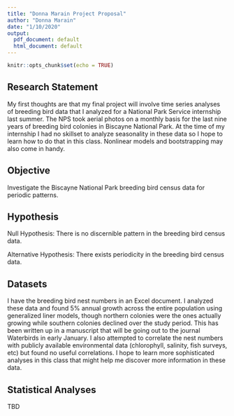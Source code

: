 ```yaml
---
title: "Donna Marain Project Proposal"
author: "Donna Marain"
date: "1/10/2020"
output:
  pdf_document: default
  html_document: default
---
```


```r
knitr::opts_chunk$set(echo = TRUE)
```

## Research Statement
My first thoughts are that my final project will involve time series analyses of breeding bird data that I analyzed for a National Park Service internship last summer. The NPS took aerial photos on a monthly basis for the last nine years of breeding bird colonies in Biscayne National Park. At the time of my internship I had no skillset to analyze seasonality in these data so I hope to learn how to do that in this class. Nonlinear models and bootstrapping may also come in handy.

## Objective
Investigate the Biscayne National Park breeding bird census data for periodic patterns. 

## Hypothesis
Null Hypothesis: There is no discernible pattern in the breeding bird census data.

Alternative Hypothesis: There exists periodicity in the breeding bird census data. 

## Datasets
I have the breeding bird nest numbers in an Excel document. I analyzed these data and found 5% annual growth across the entire population using generalized liner models, though northern colonies were the ones actually growing while southern colonies declined over the study period. This has been written up in a manuscript that will be going out to the journal Waterbirds in early January. I also attempted to correlate the nest numbers with publicly available environmental data (chlorophyll, salinity, fish surveys, etc) but found no useful correlations. I hope to learn more sophisticated analyses in this class that might help me discover more information in these data.

## Statistical Analyses
TBD



